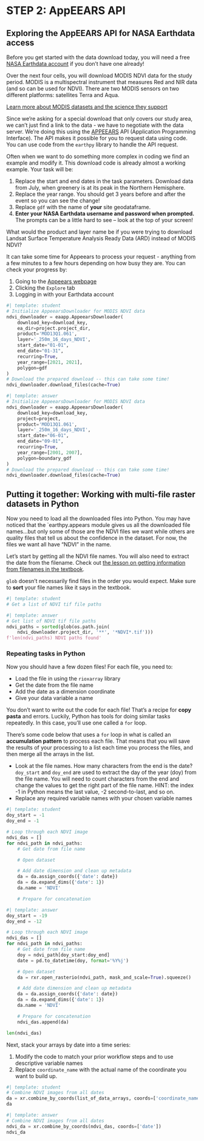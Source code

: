# STEP 2: AppEEARS API

## Exploring the AppEEARS API for NASA Earthdata access

Before you get started with the data download today, you will need a free [NASA Earthdata account](https://urs.earthdata.nasa.gov/home) if you don't have one already!

Over the next four cells, you will download MODIS NDVI data for the study period. MODIS is a multispectral instrument that measures Red and NIR data (and so can be used for NDVI). There are two MODIS sensors on two different platforms: satellites Terra and Aqua.

::: {.callout-read}
[Learn more about MODIS datasets and the science they support](https://modis.gsfc.nasa.gov/)
:::

Since we're asking for a special download that only covers our study area, we can't just find a link to the data - we have to negotiate with the data server. We're doing this using the [APPEEARS](https://appeears.earthdatacloud.nasa.gov/api/) API (Application Programming Interface). The API makes it possible for you to request data using code. You can use code from the `earthpy` library to handle the API request.

::: {.callout-task}
Often when we want to do something more complex in coding we find an example and modify it. This download code is already almost a working example. Your task will be:

  1. Replace the start and end dates in the task parameters. Download data from July, when greenery is at its peak in the Northern Hemisphere.
  2. Replace the year range. You should get 3 years before and after the event so you can see the change!
  3. Replace `gdf` with the name of **your** site geodataframe.
  4. **Enter your NASA Earthdata username and password when prompted.** The prompts can be a little hard to see -- look at the top of your screen!
:::

::: {.callout-respond}
What would the product and layer name be if you were trying to download Landsat Surface Temperature Analysis Ready Data (ARD) instead of MODIS NDVI?
:::

::: {.callout-important}
It can take some time for Appeears to process your request - anything from a few minutes to a few hours depending on how busy they are. You can check your progress by:

  1. Going to the [Appeears webpage](https://appeears.earthdatacloud.nasa.gov/)
  2. Clicking the `Explore` tab
  3. Logging in with your Earthdata account

:::

```python
#| template: student
# Initialize AppeearsDownloader for MODIS NDVI data
ndvi_downloader = eaapp.AppeearsDownloader(
    download_key=download_key,
    ea_dir=project.project_dir,
    product='MOD13Q1.061',
    layer='_250m_16_days_NDVI',
    start_date="01-01",
    end_date="01-31",
    recurring=True,
    year_range=[2021, 2021],
    polygon=gdf
)
# Download the prepared download -- this can take some time!
ndvi_downloader.download_files(cache=True)
```

::: {.content-visible when-format="html"}
```python
#| template: answer
# Initialize AppeearsDownloader for MODIS NDVI data
ndvi_downloader = eaapp.AppeearsDownloader(
    download_key=download_key,
    project=project,
    product='MOD13Q1.061',
    layer='_250m_16_days_NDVI',
    start_date="06-01",
    end_date="09-01",
    recurring=True,
    year_range=[2001, 2007],
    polygon=boundary_gdf
)
# Download the prepared download -- this can take some time!
ndvi_downloader.download_files(cache=True)
```
:::

## Putting it together: Working with multi-file raster datasets in Python

Now you need to load all the downloaded files into Python. You may have noticed that the `earthpy.appears module gives us all the downloaded file names...but only some of those are the NDVI files we want while others are quality files that tell us about the confidence in the dataset. For now, the files we want all have "NDVI" in the name.

Let's start by getting all the NDVI file names. You will also need to extract the date from the filename. Check out [the lesson on getting information from filenames in the textbook](https://www.earthdatascience.org/courses/intro-to-earth-data-science/write-efficient-python-code/loops/data-workflows-with-loops/).

::: {.callout-caution title="GOTCHA ALERT!"}
`glob` doesn't necessarily find files in the order you would expect. Make sure to **sort** your file names like it says in the textbook.
:::

```python
#| template: student
# Get a list of NDVI tif file paths
```

::: {.content-visible when-format="html"}
```python
#| template: answer
# Get list of NDVI tif file paths
ndvi_paths = sorted(glob(os.path.join(
    ndvi_downloader.project_dir, '**', '*NDVI*.tif')))
f'len(ndvi_paths) NDVI paths found'
```
:::

### Repeating tasks in Python

Now you should have a few dozen files! For each file, you need to:

  - Load the file in using the `rioxarray` library
  - Get the date from the file name
  - Add the date as a dimension coordinate
  - Give your data variable a name

You don't want to write out the code for each file! That's a recipe for **copy pasta** and errors. Luckily, Python has tools for doing similar tasks repeatedly. In this case, you'll use one called a `for` loop.

There's some code below that uses a `for` loop in what is called an **accumulation pattern** to process each file. That means that you will save the results of your processing to a list each time you process the files, and then merge all the arrays in the list.

::: {.callout-task}

  - Look at the file names. How many characters from the end is the date? `doy_start` and `doy_end` are used to extract the day of the year (doy) from the file name. You will need to count characters from the end and change the values to get the right part of the file name. HINT: the index -1 in Python means the last value, -2 second-to-last, and so on.
  - Replace any required variable names with your chosen variable names

:::

```python
#| template: student
doy_start = -1
doy_end = -1

# Loop through each NDVI image
ndvi_das = []
for ndvi_path in ndvi_paths:
    # Get date from file name

    # Open dataset

    # Add date dimension and clean up metadata
    da = da.assign_coords({'date': date})
    da = da.expand_dims({'date': 1})
    da.name = 'NDVI'

    # Prepare for concatenation
```

::: {.content-visible when-format="html"}

```python
#| template: answer
doy_start = -19
doy_end = -12

# Loop through each NDVI image
ndvi_das = []
for ndvi_path in ndvi_paths:
    # Get date from file name
    doy = ndvi_path[doy_start:doy_end]
    date = pd.to_datetime(doy, format='%Y%j')

    # Open dataset
    da = rxr.open_rasterio(ndvi_path, mask_and_scale=True).squeeze()

    # Add date dimension and clean up metadata
    da = da.assign_coords({'date': date})
    da = da.expand_dims({'date': 1})
    da.name = 'NDVI'

    # Prepare for concatenation
    ndvi_das.append(da)

len(ndvi_das)
```
:::

::: {.callout-task}
Next, stack your arrays by date into a time series:

  1. Modify the code to match your prior workflow steps and to use descriptive variable names
  2. Replace `coordinate_name` with the actual name of the coordinate you want to build up.
:::

```python
#| template: student
# Combine NDVI images from all dates
da = xr.combine_by_coords(list_of_data_arrays, coords=['coordinate_name'])
da
```

::: {.content-visible when-format="html"}
```python
#| template: answer
# Combine NDVI images from all dates
ndvi_da = xr.combine_by_coords(ndvi_das, coords=['date'])
ndvi_da
```
:::
